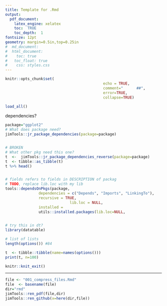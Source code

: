 ```yaml
---
title: Template for .Rmd
output: 
  pdf_document:
    latex_engine: xelatex
    toc:  TRUE
    toc_depth:  1
fontsize: 12pt
geometry: margin=0.5in,top=0.25in
#  md_document:
#  html_document:
#    toc: true
#  	toc_float: true
#    css: styles.css
---
```


```r
knitr::opts_chunk$set(
											echo = TRUE,  
											comment="      ##",  
											error=TRUE, 
											collapse=TRUE)
```
```r
load_all()
```


dependencies?
```r
package="ggplot2"
# What does package need?
jimTools::jr_package_dependencies(package=package)


# BROKEN
# What other pkg need this one?
t  <-  jimTools::jr_package_dependencies_reverse(package=package)
t  <- tibble::as_tibble(t)
t %>% head()


# fields refers to fields in DESCRIPTION of packag
# TODO, replace lib.loc with my lib
tools::dependsOnPkgs(package,
               dependencies = c("Depends", "Imports", "LinkingTo"),
               recursive = TRUE, 
							 lib.loc = NULL,
               installed =
               utils::installed.packages(lib.loc=NULL, 
																				 fields = "Enhances"))

# try this in dt?
library(datatable)

```

```r
# list of lists
length(options()) #84

t  <- tibble::tibble(name=names(options()))
print(t, n=100)
```




```r
knitr::knit_exit()
```

***


```r
file <- "001_compress_files.Rmd"
file  <- basename(file)
dir="rmd"
jimTools::ren_pdf(file,dir)
jimTools::ren_github(x=here(dir,file))
```
